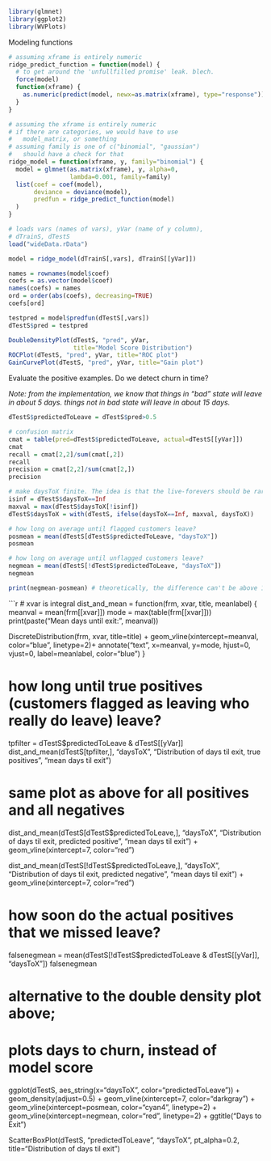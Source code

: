 ```r
library(glmnet)
library(ggplot2)
library(WVPlots)
```

Modeling functions
```r
# assuming xframe is entirely numeric
ridge_predict_function = function(model) {
  # to get around the 'unfullfilled promise' leak. blech.
  force(model) 
  function(xframe) {
    as.numeric(predict(model, newx=as.matrix(xframe), type="response"))
  }
}

# assuming the xframe is entirely numeric
# if there are categories, we would have to use 
#   model_matrix, or something
# assuming family is one of c("binomial", "gaussian")
#   should have a check for that
ridge_model = function(xframe, y, family="binomial") {
  model = glmnet(as.matrix(xframe), y, alpha=0, 
                 lambda=0.001, family=family)
  list(coef = coef(model),
       deviance = deviance(model),
       predfun = ridge_predict_function(model)
  )
}
```

```r
# loads vars (names of vars), yVar (name of y column), 
# dTrainS, dTestS
load("wideData.rData")

model = ridge_model(dTrainS[,vars], dTrainS[[yVar]])

names = rownames(model$coef)
coefs = as.vector(model$coef)
names(coefs) = names
ord = order(abs(coefs), decreasing=TRUE)
coefs[ord]

testpred = model$predfun(dTestS[,vars])
dTestS$pred = testpred

DoubleDensityPlot(dTestS, "pred", yVar, 
                  title="Model Score Distribution")
ROCPlot(dTestS, "pred", yVar, title="ROC plot")
GainCurvePlot(dTestS, "pred", yVar, title="Gain plot")

```

Evaluate the positive examples. Do we detect churn in time?

*Note: from the implementation, we know that things in "bad" state
will leave in about 5 days. things not in bad state will leave in about 15 days.*

```r
dTestS$predictedToLeave = dTestS$pred>0.5

# confusion matrix
cmat = table(pred=dTestS$predictedToLeave, actual=dTestS[[yVar]])
cmat
recall = cmat[2,2]/sum(cmat[,2])
recall
precision = cmat[2,2]/sum(cmat[2,])
precision

# make daysToX finite. The idea is that the live-forevers should be rare
isinf = dTestS$daysToX==Inf
maxval = max(dTestS$daysToX[!isinf])
dTestS$daysToX = with(dTestS, ifelse(daysToX==Inf, maxval, daysToX))

# how long on average until flagged customers leave?
posmean = mean(dTestS[dTestS$predictedToLeave, "daysToX"])
posmean

# how long on average until unflagged customers leave?
negmean = mean(dTestS[!dTestS$predictedToLeave, "daysToX"])
negmean

print(negmean-posmean) # theoretically, the difference can't be above 10
```

```r
# xvar is integral
dist_and_mean = function(frm, xvar, title, meanlabel) {
  meanval = mean(frm[[xvar]])
  mode = max(table(frm[[xvar]]))
  print(paste("Mean days until exit:", meanval))
  
  DiscreteDistribution(frm, xvar, title=title) +
    geom_vline(xintercept=meanval, color="blue", linetype=2)+
    annotate("text", x=meanval, y=mode,
             hjust=0, vjust=0,
             label=meanlabel,
             color="blue")
}


# how long until true positives (customers flagged as leaving who really do leave) leave?
tpfilter = dTestS$predictedToLeave & dTestS[[yVar]]
dist_and_mean(dTestS[tpfilter,], "daysToX", 
              "Distribution of days til exit, true positives",
              "mean days til exit") 
              

# same plot as above for all positives and all negatives
dist_and_mean(dTestS[dTestS$predictedToLeave,], "daysToX",
               "Distribution of days til exit, predicted positive",
              "mean days til exit") + geom_vline(xintercept=7, color="red")

dist_and_mean(dTestS[!dTestS$predictedToLeave,], "daysToX",
               "Distribution of days til exit, predicted negative",
              "mean days til exit") + geom_vline(xintercept=7, color="red")

# how soon do the actual positives that we missed leave?
falsenegmean = mean(dTestS[!dTestS$predictedToLeave & dTestS[[yVar]], "daysToX"])
falsenegmean

# alternative to the double density plot above;
# plots days to churn, instead of model score
ggplot(dTestS, aes_string(x="daysToX", color="predictedToLeave")) +
  geom_density(adjust=0.5) + 
  geom_vline(xintercept=7, color="darkgray") +
  geom_vline(xintercept=posmean, color="cyan4", linetype=2) +
  geom_vline(xintercept=negmean, color="red", linetype=2) + 
  ggtitle("Days to Exit")

ScatterBoxPlot(dTestS, "predictedToLeave", "daysToX", pt_alpha=0.2,
               title="Distribution of days til exit")



